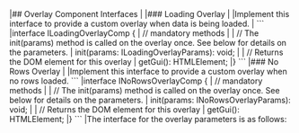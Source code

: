 <framework-specific-section frameworks="javascript">
|## Overlay Component Interfaces
|
|### Loading Overlay
|
|Implement this interface to provide a custom overlay when data is being loaded.
|
</framework-specific-section>

<framework-specific-section frameworks="javascript">
```
|interface ILoadingOverlayComp {
|    // mandatory methods
|
|    // The init(params) method is called on the overlay once. See below for details on the parameters.
|    init(params: ILoadingOverlayParams): void;
|
|    // Returns the DOM element for this overlay
|    getGui(): HTMLElement;
|}
```
</framework-specific-section>

<framework-specific-section frameworks="javascript">
|### No Rows Overlay
|
|Implement this interface to provide a custom overlay when no rows loaded.
</framework-specific-section>

<framework-specific-section frameworks="javascript">
```
|interface INoRowsOverlayComp {
|    // mandatory methods
|
|    // The init(params) method is called on the overlay once. See below for details on the parameters.
|    init(params: INoRowsOverlayParams): void;
|
|    // Returns the DOM element for this overlay
|    getGui(): HTMLElement;
|}
```
</framework-specific-section>

<framework-specific-section frameworks="javascript">
|The interface for the overlay parameters is as follows:
</framework-specific-section>



